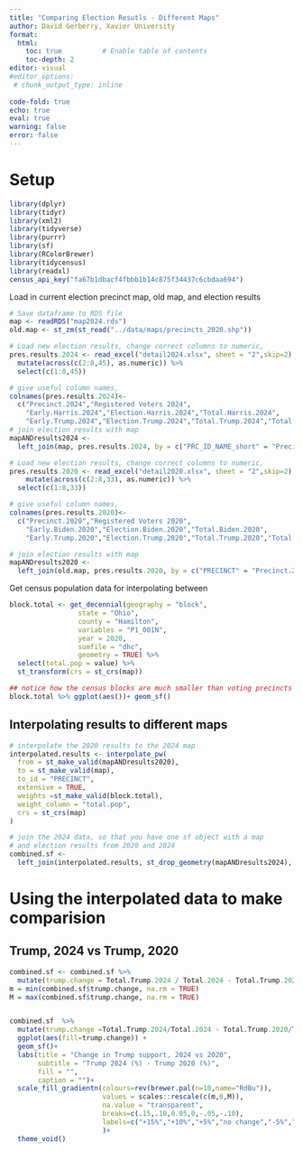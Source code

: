 ```yaml
---
title: "Comparing Election Resutls - Different Maps"
author: David Gerberry, Xavier University
format:
  html:
    toc: true          # Enable table of contents
    toc-depth: 2 
editor: visual
#editor_options: 
 # chunk_output_type: inline
  
code-fold: true
echo: true
eval: true
warning: false
error: false  
---
```


# Setup

```r
library(dplyr)
library(tidyr)
library(xml2)
library(tidyverse)
library(purrr)
library(sf)
library(RColorBrewer)
library(tidycensus)
library(readxl)
census_api_key("fa67b1dbacf4fbbb1b14c875f34437c6cbdaa694")
```

Load in current election precinct map, old map, and election results

```r
# Save dataframe to RDS file
map <- readRDS("map2024.rds")
old.map <- st_zm(st_read("../data/maps/precincts_2020.shp"))

# Load new election results, change correct columns to numeric, 
pres.results.2024 <- read_excel("detail2024.xlsx", sheet = "2",skip=2) %>% 
  mutate(across(c(2:8,45), as.numeric)) %>% 
  select(c(1:8,45)) 

# give useful column names,
colnames(pres.results.2024)<-
  c("Precinct.2024","Registered Voters 2024",
    "Early.Harris.2024","Election.Harris.2024","Total.Harris.2024",
    "Early.Trump.2024","Election.Trump.2024","Total.Trump.2024","Total.2024")
# join election results with map
mapANDresults2024 <-
  left_join(map, pres.results.2024, by = c("PRC_ID_NAME_short" = "Precinct.2024"))

# Load new election results, change correct columns to numeric, 
pres.results.2020 <- read_excel("detail2020.xlsx", sheet = "2",skip=2) %>% 
    mutate(across(c(2:8,33), as.numeric)) %>% 
  select(c(1:8,33))

# give useful column names,
colnames(pres.results.2020)<-
  c("Precinct.2020","Registered Voters 2020",
    "Early.Biden.2020","Election.Biden.2020","Total.Biden.2020",
    "Early.Trump.2020","Election.Trump.2020","Total.Trump.2020","Total.2020")

# join election results with map
mapANDresults2020 <-
  left_join(old.map, pres.results.2020, by = c("PRECINCT" = "Precinct.2020"))
```

Get census population data for interpolating between

```r
block.total <- get_decennial(geography = "block", 
                 state = "Ohio",
                 county = "Hamilton",
                 variables = "P1_001N", 
                 year = 2020,
                 sumfile = "dhc",
                 geometry = TRUE) %>% 
  select(total.pop = value) %>% 
  st_transform(crs = st_crs(map))

## notice how the census blocks are much smaller than voting precincts
block.total %>% ggplot(aes())+ geom_sf()
```

## Interpolating results to different maps

```r
# interpolate the 2020 results to the 2024 map
interpolated.results <- interpolate_pw(
  from = st_make_valid(mapANDresults2020),
  to = st_make_valid(map),
  to_id = "PRECINCT",
  extensive = TRUE,
  weights =st_make_valid(block.total),
  weight_column = "total.pop",
  crs = st_crs(map)
) 

# join the 2024 data, so that you have one sf object with a map
# and election results from 2020 and 2024
combined.sf <-
  left_join(interpolated.results, st_drop_geometry(mapANDresults2024), by = c("PRECINCT" = "PRECINCT"))


```

# Using the interpolated data to make comparision

## Trump, 2024 vs Trump, 2020

```r

combined.sf <- combined.sf %>%
  mutate(trump.change = Total.Trump.2024 / Total.2024 - Total.Trump.2020 / Total.2020)
m = min(combined.sf$trump.change, na.rm = TRUE)
M = max(combined.sf$trump.change, na.rm = TRUE)


combined.sf  %>% 
  mutate(trump.change =Total.Trump.2024/Total.2024 - Total.Trump.2020/Total.2020) %>%
  ggplot(aes(fill=trump.change)) +
  geom_sf()+
  labs(title = "Change in Trump support, 2024 vs 2020",
       subtitle = "Trump 2024 (%) - Trump 2020 (%)",
       fill = "", 
       caption = "")+
  scale_fill_gradientn(colours=rev(brewer.pal(n=10,name="RdBu")),
                       values = scales::rescale(c(m,0,M)),
                       na.value = "transparent",
                       breaks=c(.15,.10,0.05,0,-.05,-.10),
                       labels=c("+15%","+10%","+5%","no change","-5%","-10%")
                       )+
  theme_void()



```
